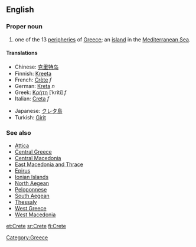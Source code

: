 ==English==
===Proper noun===
{{wikipedia}}
{{en-proper noun}}

# one of the 13 [[peripheries]] of [[Greece]]; an [[island]] in the [[Mediterranean Sea]].

====Translations====
{{top}}
*Chinese: [[克里特岛]]
*Finnish: [[Kreeta]]
*French: [[Crète]] ''f''
*German: [[Kreta]] ''n''
*Greek: [[Κρήτη]] [ˈkriti] ''f''
*Italian: [[Creta]] ''f''
{{mid}}
*Japanese: [[クレタ島]]
*Turkish: [[Girit]]
{{bottom}}

===See also===
*[[Attica]] 
*[[Central Greece]] 
*[[Central Macedonia]] 
*[[East Macedonia and Thrace]] 
*[[Epirus]] 
*[[Ionian Islands]] 
*[[North Aegean]] 
*[[Peloponnese]] 
*[[South Aegean]] 
*[[Thessaly]] 
*[[West Greece]] 
*[[West Macedonia]]

[[Category:Greece]]

[[et:Crete]]
[[sr:Crete]]
[[fi:Crete]]